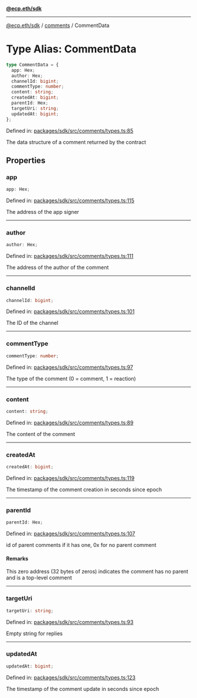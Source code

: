 [**@ecp.eth/sdk**](../../index.mdx)

***

[@ecp.eth/sdk](/sdk-reference/index.mdx) / [comments](/sdk-reference/comments/index.mdx) / CommentData

# Type Alias: CommentData

```ts
type CommentData = {
  app: Hex;
  author: Hex;
  channelId: bigint;
  commentType: number;
  content: string;
  createdAt: bigint;
  parentId: Hex;
  targetUri: string;
  updatedAt: bigint;
};
```

Defined in: [packages/sdk/src/comments/types.ts:85](https://github.com/ecp-eth/comments-monorepo/blob/main/packages/sdk/src/comments/types.ts#L85)

The data structure of a comment returned by the contract

## Properties

### app

```ts
app: Hex;
```

Defined in: [packages/sdk/src/comments/types.ts:115](https://github.com/ecp-eth/comments-monorepo/blob/main/packages/sdk/src/comments/types.ts#L115)

The address of the app signer

***

### author

```ts
author: Hex;
```

Defined in: [packages/sdk/src/comments/types.ts:111](https://github.com/ecp-eth/comments-monorepo/blob/main/packages/sdk/src/comments/types.ts#L111)

The address of the author of the comment

***

### channelId

```ts
channelId: bigint;
```

Defined in: [packages/sdk/src/comments/types.ts:101](https://github.com/ecp-eth/comments-monorepo/blob/main/packages/sdk/src/comments/types.ts#L101)

The ID of the channel

***

### commentType

```ts
commentType: number;
```

Defined in: [packages/sdk/src/comments/types.ts:97](https://github.com/ecp-eth/comments-monorepo/blob/main/packages/sdk/src/comments/types.ts#L97)

The type of the comment (0 = comment, 1 = reaction)

***

### content

```ts
content: string;
```

Defined in: [packages/sdk/src/comments/types.ts:89](https://github.com/ecp-eth/comments-monorepo/blob/main/packages/sdk/src/comments/types.ts#L89)

The content of the comment

***

### createdAt

```ts
createdAt: bigint;
```

Defined in: [packages/sdk/src/comments/types.ts:119](https://github.com/ecp-eth/comments-monorepo/blob/main/packages/sdk/src/comments/types.ts#L119)

The timestamp of the comment creation in seconds since epoch

***

### parentId

```ts
parentId: Hex;
```

Defined in: [packages/sdk/src/comments/types.ts:107](https://github.com/ecp-eth/comments-monorepo/blob/main/packages/sdk/src/comments/types.ts#L107)

id of parent comments if it has one, 0x for no parent comment

#### Remarks

This zero address (32 bytes of zeros) indicates the comment has no parent and is a top-level comment

***

### targetUri

```ts
targetUri: string;
```

Defined in: [packages/sdk/src/comments/types.ts:93](https://github.com/ecp-eth/comments-monorepo/blob/main/packages/sdk/src/comments/types.ts#L93)

Empty string for replies

***

### updatedAt

```ts
updatedAt: bigint;
```

Defined in: [packages/sdk/src/comments/types.ts:123](https://github.com/ecp-eth/comments-monorepo/blob/main/packages/sdk/src/comments/types.ts#L123)

The timestamp of the comment update in seconds since epoch
